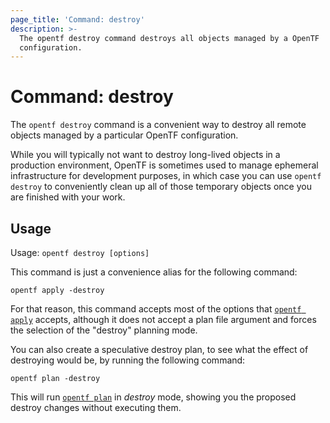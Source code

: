 ```yaml
---
page_title: 'Command: destroy'
description: >-
  The opentf destroy command destroys all objects managed by a OpenTF
  configuration.
---
```


# Command: destroy

The `opentf destroy` command is a convenient way to destroy all remote
objects managed by a particular OpenTF configuration.

While you will typically not want to destroy long-lived objects in a production
environment, OpenTF is sometimes used to manage ephemeral infrastructure
for development purposes, in which case you can use `opentf destroy` to
conveniently clean up all of those temporary objects once you are finished
with your work.

## Usage

Usage: `opentf destroy [options]`

This command is just a convenience alias for the following command:

```
opentf apply -destroy
```

For that reason, this command accepts most of the options that
[`opentf apply`](/opentf/cli/commands/apply) accepts, although it does
not accept a plan file argument and forces the selection of the "destroy"
planning mode.

You can also create a speculative destroy plan, to see what the effect of
destroying would be, by running the following command:

```
opentf plan -destroy
```

This will run [`opentf plan`](/opentf/cli/commands/plan) in _destroy_ mode, showing
you the proposed destroy changes without executing them.

